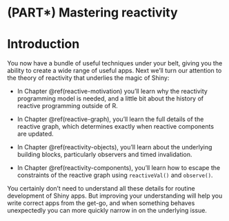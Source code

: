 # (PART\*) Mastering reactivity {.unnumbered}

# Introduction {#reactivity-intro .unnumbered}

You now have a bundle of useful techniques under your belt, giving you the ability to create a wide range of useful apps.
Next we'll turn our attention to the theory of reactivity that underlies the magic of Shiny:

-   In Chapter \@ref(reactive-motivation) you'll learn why the reactivity programming model is needed, and a little bit about the history of reactive programming outside of R.

-   In Chapter \@ref(reactive-graph), you'll learn the full details of the reactive graph, which determines exactly when reactive components are updated.

-   In Chapter \@ref(reactivity-objects), you'll learn about the underlying building blocks, particularly observers and timed invalidation.

-   In Chapter \@ref(reactivity-components), you'll learn how to escape the constraints of the reactive graph using `reactiveVal()` and `observe()`.

You certainly don't need to understand all these details for routine development of Shiny apps.
But improving your understanding will help you write correct apps from the get-go, and when something behaves unexpectedly you can more quickly narrow in on the underlying issue.
